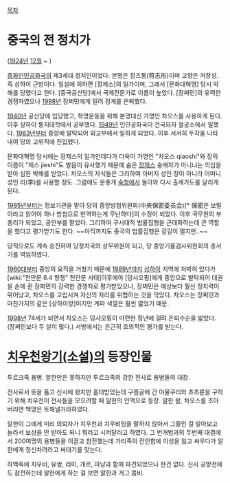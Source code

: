 [[목차]]

= 중국의 전 정치가 =
{{{+1 乔石·喬石(교석) / Qiáo Shí}}} ([[1924년]] [[12월]] ~ )

[[중화인민공화국]]의 제3세대 정치인이었다. 본명은 장즈퉁(蒋志彤)이며 고향은 저장성. 즉 상하이 근방이다. 일설에 의하면 [장제스]의 일가이며, 그래서 [문화대혁명] 당시 박해를 당했다고 한다. [중국공산당]에서 국제전문가로 이름이 높았다.  [장쩌민]의 유력한 경쟁자였으나 [[1998년]] 장쩌민에게 밀려 정계를 은퇴했다. 

[[1940년]] 공산당에 입당했고, 혁명운동을 위해 본명대신 가명인 차오스를 사용하게 된다. 이후 상하이 퉁지대학에서 공부했다. [[1949년]] 인민공화국이 건국되자 철공소에서 일했다. [[1963년]]부터 중앙에 발탁되어 외교부에서 일하게 되었다. 이후 서서히 두각을 나타내여 당의 고위직에 진입했다. 

문화대혁명 당시에는 장제스의 일가인데다가 더욱이 가명인 "차오스 qiaoshi"와 장의 이름이 "제스 jieshi"도 발음이 유사했기 때문에 숨은 [[장제스]] 숭배자가 아니냐는 의심을 받아 심한 박해를 받았다. 차오스의 자식들은 그리하여 아버지 성인 장이 아니라 어머니 성인 리(李)를 사용할 정도. 그럼에도 운좋게 [[숙청]]에서 돌아와 다시 출세가도를 달리게 된다. 

[[1985년]]부터는 정보기관을 맡아 당의 중앙방첩위원회(中央保密委员会)[*  保密은 보밀이라고 읽어야 하나 방첩으로 번역하는게 무난하다]의 수장이 되었다. 이후 국무원의 부총리가 되었고, 공안부를 맡았다. 그리하여 구시대적 법률집행을 근대화하는데 큰 역할을 했다고 평가받기도 한다. ~~아직까지도 중국의 법률집행은 갈길이 멀지만..~~

당직으로도 계속 승진하여 당정치국의 상무위원이 되고, 당 중앙기율검사위원회의 총서기를 역임하였다.

[[1960대]]부터 중앙의 요직을 거쳤기 때문에 [[1989년]]까지 [[상하이]] 지역에 처박혀 있다가 [wiki:"천안문 6.4 항쟁" 천안문 사태]이후에야 [덩샤오핑]에게 중앙으로 발탁되어 대권을 손에 쥔 장쩌민의 강력한 경쟁자로 평가받았으나, 장쩌민은 예상보다 훨신 정치력이 뛰어났고, 차오스를 고립시켜 자신의 자리를 위협하는 것을 막았다. 차오스는 장쩌민과 마찬가지의 같은 [상하이방]이지만 계파 색깔은 훨씬 엷었기 때문.

[[1998년]] 74세가 되면서 차오스는 덩샤오핑이 마련한 정년에 걸려 은퇴수순을 밟았다. (장쩌민보다 두 살이 많다.) 서방에서는 은근히 호의적인 평가를 받는다.  

= [[치우천왕기(소설)]]의 등장인물  =
투르크족 용병. 알한만은 못하지만 투르크족의 강한 전사로 용병들의 대장.

전사로서 뜻을 품고 신시에 왔지만 홀대받았는데 구름골에 간 야율쿠리와 초초룬을 구하기 위해 치우천이 전사들을 모으려할 때 알한의 인맥으로 등장. 알한 왈, 차오스를 조아버리면 백명은 토해낼거라하였다.

알한이 그에게 미리 의뢰자가 치우천과 치우비임을 말하지 않아서 그들인 걸 알아보고 놀라서 보상을 안 받아도 되니 뭐라고 시켜달라고 하였다.
그 번개범과의 두번째 대결에서 200여명의 용병들을 이끌고 참전했는데 가리족의 잔인함에 이성을 잃고 싸우다가 알한에게 정신차려라고 싸대기를 맞는다.

하백족에 치우비, 유쌍, 리미, 개르, 마냥과 함께 파견되었으나 한건 없다.
신시 공방전에도 참전하는데 알한에게 하는 걸 보면 알한과 개그 콤비. 
